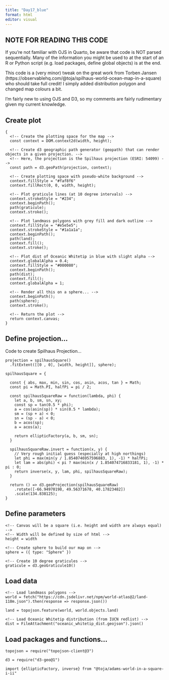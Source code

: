 ```yaml
---
title: "Day17_blue"
format: html
editor: visual
---
```


## NOTE FOR READING THIS CODE

If you're not familiar with OJS in Quarto, be aware that code is NOT parsed sequentially. Many of the information you might be used to at the start of an R or Python script (e.g. load packages, define global objects) is at the end.

This code is a (very minor) tweak on the great work from Torben Jansen (https://observablehq.com/@toja/spilhaus-world-ocean-map-in-a-square) who should take full credit! I simply added distribution polygon and changed map colours a bit.

I'm fairly new to using OJS and D3, so my comments are fairly rudimentary given my current knowledge.

## Create plot

```ojs
{
  <!-- Create the plotting space for the map -->
  const context = DOM.context2d(width, height);
  
  <!-- Create d3 geographic path generator (geopath) that can render objects in a given projection. -->
  <!-- Here, the projection is the Spilhaus projection (ESRI: 54099) -->
  const path = d3.geoPath(projection, context);

  <!-- Create plotting space with pseudo-white background -->
  context.fillStyle = "#faf8f6"
  context.fillRect(0, 0, width, height);

  <!-- Plot graticule lines (at 10 degree intervals) -->
  context.strokeStyle = "#234";
  context.beginPath();
  path(graticule);
  context.stroke();
  
  <!-- Plot landmass polygons with grey fill and dark outline -->
  context.fillStyle = "#e5e5e5";
  context.strokeStyle = "#1a1a1a";
  context.beginPath();
  path(land);
  context.fill();
  context.stroke();
  
  <!-- Plot dist of Oceanic Whitetip in blue with slight alpha -->
  context.globalAlpha = 0.4;
  context.fillStyle = "#000080";
  context.beginPath();
  path(dist);
  context.fill();
  context.globalAlpha = 1;

  <!-- Render all this on a sphere... -->
  context.beginPath();
  path(sphere);
  context.stroke();
  
  <!-- Return the plot -->
  return context.canvas;
}
```

## Define projection...

Code to create Spilhaus Projection...

```ojs
projection = spilhausSquare()
  .fitExtent([[0 , 0], [width, height]], sphere);
```

```ojs
spilhausSquare = {
  
  const { abs, max, min, sin, cos, asin, acos, tan } = Math;
  const pi = Math.PI, halfPi = pi / 2;
  
  const spilhausSquareRaw = function(lambda, phi) {
    let a, b, sm, sn, xy;
    const sp = tan(0.5 * phi);
    a = cos(asin(sp)) * sin(0.5 * lambda);
    sm = (sp + a) < 0;
    sn = (sp - a) < 0;
    b = acos(sp);
    a = acos(a);

    return ellipticFactory(a, b, sm, sn);
  }
  
  spilhausSquareRaw.invert = function(x, y) {
    // Very rough initial guess (especially at high northings)
    let phi = max(min(y / 1.8540746957596883, 1), -1) * halfPi;
    let lam = abs(phi) < pi ? max(min(x / 1.854074716833181, 1), -1) * pi : 0;
    return inverse(x, y, lam, phi, spilhausSquareRaw);
  }
  
  return () => d3.geoProjection(spilhausSquareRaw)
    .rotate([-66.94970198, 49.56371678, 40.17823482])
    .scale(134.838125);
}
```

## Define parameters

```ojs
<!-- Canvas will be a square (i.e. height and width are always equal) -->
<!-- Width will be defined by size of html -->
height = width
```

```ojs
<!-- Create sphere to build our map on -->
sphere = ({ type: "Sphere" })
```

```ojs
<!-- Create 10 degree graticules -->
graticule = d3.geoGraticule10()
```

## Load data

```ojs
<!-- Load landmass polygons -->
world = fetch("https://cdn.jsdelivr.net/npm/world-atlas@2/land-110m.json").then(response => response.json())

land = topojson.feature(world, world.objects.land)
```

```ojs
<!-- Load Oceanic Whitetip distribution (from IUCN redlist) -->
dist = FileAttachment("oceanic_whitetip_dist.geojson").json()
```

## Load packages and functions...

```ojs
topojson = require("topojson-client@3")
```

```ojs
d3 = require("d3-geo@1")
```

```ojs
import {ellipticFactory, inverse} from "@toja/adams-world-in-a-square-i-ii"
```





















